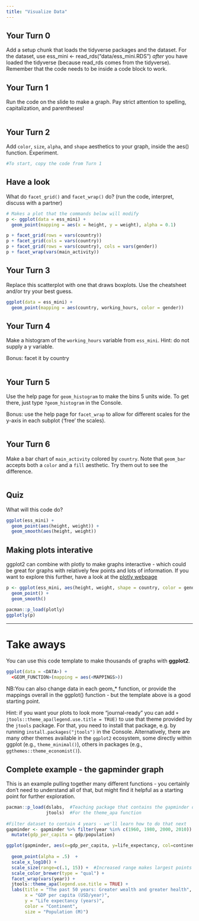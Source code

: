 ```yaml
---
title: "Visualize Data"
---
```


## Your Turn 0

Add a setup chunk that loads the tidyverse packages and the dataset. For the dataset, use 
ess_mini <- read_rds("data/ess_mini.RDS")
*after* you have loaded the tidyverse (because read_rds comes from the tidyverse). 
Remember that the code needs to be inside a code block to work.



## Your Turn 1

Run the code on the slide to make a graph. Pay strict attention to spelling, capitalization, and parentheses!
```r

```

## Your Turn 2

Add `color`, `size`, `alpha`, and `shape` aesthetics to your graph, inside the aes() function. Experiment.  

```r
#To start, copy the code from Turn 1
```

## Have a look

What do `facet_grid()` and `facet_wrap()` do? 
(run the code, interpret, discuss with a partner)

```r
# Makes a plot that the commands below will modify
p <- ggplot(data = ess_mini) +
  geom_point(mapping = aes(x = height, y = weight), alpha = 0.1)

p + facet_grid(rows = vars(country))
p + facet_grid(cols = vars(country))
p + facet_grid(rows = vars(country), cols = vars(gender))
p + facet_wrap(vars(main_activity))
```

## Your Turn 3

Replace this scatterplot with one that draws boxplots. Use the cheatsheet and/or try your best guess.

```r
ggplot(data = ess_mini) +
  geom_point(mapping = aes(country, working_hours, color = gender))
```

## Your Turn 4

Make a histogram of the `working_hours` variable from `ess_mini`. Hint: do not supply a y variable.

Bonus: facet it by country

```r

```

## Your Turn 5

Use the help page for `geom_histogram` to make the bins 5 units wide. To get there, just type `?geom_histogram` in the Console.

Bonus: use the help page for `facet_wrap` to allow for different scales for the y-axis in each subplot ('free' the scales).

```r

```

## Your Turn 6

Make a bar chart of `main_activity` colored by `country`. Note that `geom_bar` accepts both a `color` and a `fill` aesthetic. Try them out to see the difference.

```r

```

## Quiz

What will this code do?

```r
ggplot(ess_mini) + 
  geom_point(aes(height, weight)) +
  geom_smooth(aes(height, weight))
```

## Making plots interative

ggplot2 can combine with plotly to make graphs interactive - which could be great for graphs with relatively few points and lots of information. If you want to explore this further, have a look at the [plotly webpage](plot.ly/ggplot2/)

```r
p <- ggplot(ess_mini, aes(height, weight, shape = country, color = gender)) + 
  geom_point() +
  geom_smooth()

pacman::p_load(plotly)
ggplotly(p)
```

***

# Take aways

You can use this code template to make thousands of graphs with **ggplot2**.

```r
ggplot(data = <DATA>) +
  <GEOM_FUNCTION>(mapping = aes(<MAPPINGS>))
```

NB:You can also change data in each geom_* function, or provide the mappings overall in the ggplot() function - but the template above is a good starting point.

Hint: if you want your plots to look more "journal-ready" you can add `+ jtools::theme_apa(legend.use.title = TRUE)` to use that theme provided by the `jtools` package. For that, you need to install that package, e.g. by running `install.packages("jtools")` in the Console. Alternatively, there are many other themes available in the `ggplot2` ecosystem, some directly within ggplot (e.g., `theme_minimal()`), others in packages (e.g., `ggthemes::theme_economist()`).

## Complete example - the gapminder graph

This is an example pulling together many different functions - you certainly don't need to understand all of that, but might find it helpful as a starting point for further exploration.

```r
pacman::p_load(dslabs,  #Teaching package that contains the gapminder dataset
               jtools)  #For the theme_apa function
               
#Filter dataset to contain 4 years - we'll learn how to do that next
gapminder <- gapminder %>% filter(year %in% c(1960, 1980, 2000, 2010)) %>% 
  mutate(gdp_per_capita = gdp/population)

ggplot(gapminder, aes(x=gdp_per_capita, y=life_expectancy, col=continent, size=population/10^6)) +
                                                                          #^ Population converted to millions
  geom_point(alpha = .5)  + 
  scale_x_log10() + 
  scale_size(range=c(.1, 15)) +  #Increased range makes largest points larger
  scale_color_brewer(type = "qual") + 
  facet_wrap(vars(year)) + 
  jtools::theme_apa(legend.use.title = TRUE) + 
  labs(title = "The past 50 years: Greater wealth and greater health",
       x = "GDP per capita (USD/year)",
       y = "Life expectancy (years)",
       color = "Continent",
       size = "Population (M)")
```

